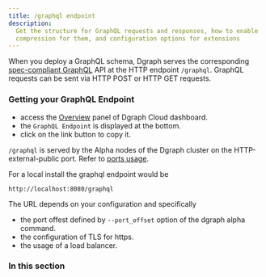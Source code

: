 ```yaml
---
title: /graphql endpoint
description:
  Get the structure for GraphQL requests and responses, how to enable
  compression for them, and configuration options for extensions
---
```


When you deploy a GraphQL schema, Dgraph serves the corresponding
[spec-compliant GraphQL](https://graphql.github.io/graphql-spec/June2018/) API
at the HTTP endpoint `/graphql`. GraphQL requests can be sent via HTTP POST or
HTTP GET requests.

### Getting your GraphQL Endpoint

<TabGroup>
<TabItem value="Dgraph Cloud">

- access the [Overview](https://cloud.dgraph.io/_/dashboard) panel of Dgraph
  Cloud dashboard.
- the `GraphQL Endpoint` is displayed at the bottom.
- click on the link button to copy it.

</TabItem>
<TabItem value="On prem">

`/graphql` is served by the Alpha nodes of the Dgraph cluster on the
HTTP-external-public port. Refer to
[ports usage](/graphql/graphql-clients/ports-usage).

For a local install the graphql endpoint would be

```
http://localhost:8080/graphql
```

The URL depends on your configuration and specifically

- the port offest defined by `--port_offset` option of the dgraph alpha command.
- the configuration of TLS for https.
- the usage of a load balancer.

</TabItem>
</TabGroup>

### In this section
